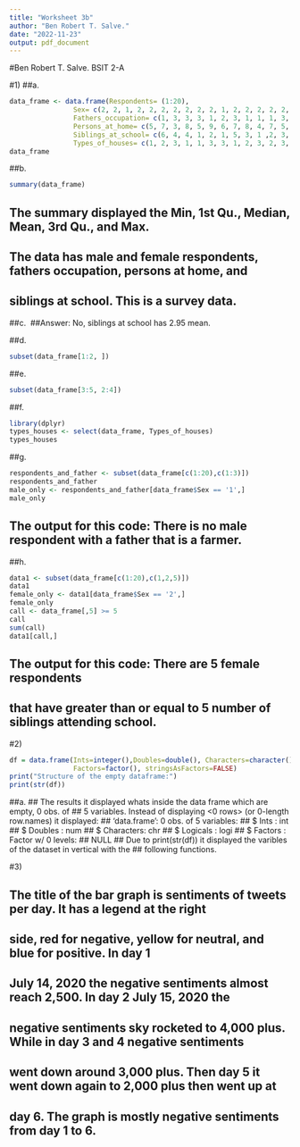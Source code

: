 ```yaml
---
title: "Worksheet 3b"
author: "Ben Robert T. Salve."
date: "2022-11-23"
output: pdf_document
---
```


#Ben Robert T. Salve. BSIT 2-A

#1)
##a.
```r
data_frame <- data.frame(Respondents= (1:20), 
                Sex= c(2, 2, 1, 2, 2, 2, 2, 2, 2, 2, 1, 2, 2, 2, 2, 2, 2, 2, 1, 2), 
                Fathers_occupation= c(1, 3, 3, 3, 1, 2, 3, 1, 1, 1, 3, 2, 1, 3, 3, 1, 3, 1, 2, 1),
                Persons_at_home= c(5, 7, 3, 8, 5, 9, 6, 7, 8, 4, 7, 5, 4, 7, 8, 8, 3, 11, 7, 6), 
                Siblings_at_school= c(6, 4, 4, 1, 2, 1, 5, 3, 1 ,2, 3, 2, 5, 5, 2, 1, 2, 5, 3, 2),
                Types_of_houses= c(1, 2, 3, 1, 1, 3, 3, 1, 2, 3, 2, 3, 2, 2, 3, 3, 3, 3, 3, 2))
data_frame
```
##b.
```r
summary(data_frame)
```
## The summary displayed the Min, 1st Qu., Median, Mean, 3rd Qu., and Max. 
## The data has male and female respondents, fathers occupation, persons at home, and 
## siblings at school. This is a survey data. 
   
##c. 
##Answer: No, siblings at school has 2.95 mean.

##d.
```r
subset(data_frame[1:2, ])
```
##e.
```r
subset(data_frame[3:5, 2:4])
```
##f.
```r
library(dplyr)
types_houses <- select(data_frame, Types_of_houses)
types_houses
```
##g.
```r
respondents_and_father <- subset(data_frame[c(1:20),c(1:3)])
respondents_and_father
male_only <- respondents_and_father[data_frame$Sex == '1',]
male_only
```
## The output for this code: There is no male respondent with a father that is a farmer.

##h.
```r
data1 <- subset(data_frame[c(1:20),c(1,2,5)])
data1
female_only <- data1[data_frame$Sex == '2',]
female_only
call <- data_frame[,5] >= 5
call
sum(call)
data1[call,]
```
## The output for this code: There are 5 female respondents
## that have greater than or equal to 5 number of siblings attending school.


#2)
```r
df = data.frame(Ints=integer(),Doubles=double(), Characters=character(), Logicals=logical(),
                Factors=factor(), stringsAsFactors=FALSE)
print("Structure of the empty dataframe:")
print(str(df))
```
##a.
## The results it displayed whats inside the data frame which are empty, 0 obs. of
## 5 variables. Instead of displaying <0 rows> (or 0-length row.names) it displayed:
## 'data.frame':	0 obs. of  5 variables:
## $ Ints      : int 
## $ Doubles   : num 
## $ Characters: chr 
## $ Logicals  : logi 
## $ Factors   : Factor w/ 0 levels: 
##  NULL
## Due to print(str(df)) it displayed the varibles of the dataset in vertical with the 
## following functions. 

#3)

## The title of the bar graph is sentiments of tweets per day. It has a legend at the right
## side, red for negative, yellow for neutral, and blue for positive. In day 1
## July 14, 2020 the negative sentiments almost reach 2,500. In day 2 July 15, 2020 the 
## negative sentiments sky rocketed to 4,000 plus. While in day 3 and 4 negative sentiments 
## went down around 3,000 plus. Then day 5 it went down again to 2,000 plus then went up at 
## day 6. The graph is mostly negative sentiments from day 1 to 6.




                